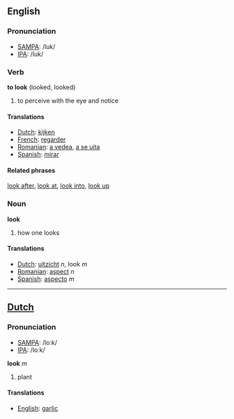==English==
===Pronunciation===
*[[w:SAMPA|SAMPA]]: /luk/
*[[w:IPA|IPA]]: /luk/

===Verb===

'''to look''' (looked, looked)

# to perceive with the eye and notice

====Translations====
*[[Dutch]]: [[kijken]]
*[[French]]: [[regarder]]
*[[Romanian]]: [[a vedea]], [[a se uita]]
*[[Spanish]]: [[mirar]]

====Related phrases====
[[look after]], [[look at]], [[look into]], [[look up]]

===Noun===

'''look'''

# how one looks

====Translations====
*[[Dutch]]: [[uitzicht]] ''n'', look ''m''
*[[Romanian]]: [[aspect]] ''n''
*[[Spanish]]: [[aspecto]] ''m''

----

==[[Dutch]]==

===Pronunciation===
*[[w:SAMPA|SAMPA]]: /lo:k/
*[[w:IPA|IPA]]: /loːk/

'''look''' ''m''

# plant

====Translations====
*[[English]]: [[garlic]]